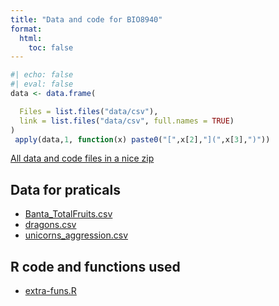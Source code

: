 ```yaml
---
title: "Data and code for BIO8940"
format:
  html:
    toc: false
---
```


```r
#| echo: false
#| eval: false
data <- data.frame(

  Files = list.files("data/csv"),
  link = list.files("data/csv", full.names = TRUE)
)
 apply(data,1, function(x) paste0("[",x[2],"](",x[3],")"))
```

[All data and code files in a nice zip](data/bio8940_data_code.zip)

## Data for praticals

- [Banta_TotalFruits.csv](data/csv/Banta_TotalFruits.csv)    
- [dragons.csv](data/csv/dragons.csv) 
- [unicorns_aggression.csv](data/csv/unicorns_aggression.csv)



## R code and functions used

- [extra-funs.R](data/code/extra-funs.R)